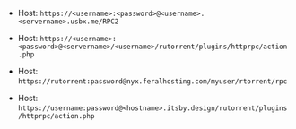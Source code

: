 
<Tabs>

<TabItem value="ultra-rtorrent" label="Ultra.cc">

- Host: `https://<username>:<password>@<username>.<servername>.usbx.me/RPC2`

</TabItem>

<TabItem value="seedhost-rtorrent" label="Seedhost.eu"> 

- Host: `https://<username>:<password>@<servername>/<username>/rutorrent/plugins/httprpc/action.php`

</TabItem>

<TabItem value="feralhosting-rtorrent" label="Feral"> 

- Host: `https://rutorrent:password@nyx.feralhosting.com/myuser/rtorrent/rpc`

</TabItem>

<TabItem value="hbd-rtorrent" label="Hostingby.design"> 

- Host: `https://username:password@<hostname>.itsby.design/rutorrent/plugins/httprpc/action.php`

</TabItem>

</Tabs>
